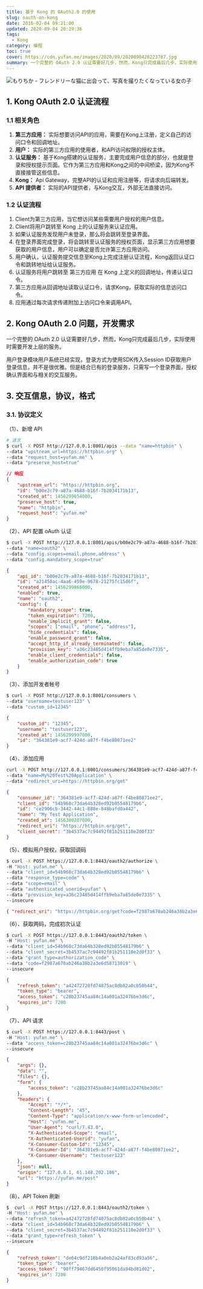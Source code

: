 ```yaml
---
title: 基于 Kong 的 OAuth2.0 的使用
slug: oauth-on-kong
date: 2016-02-04 09:21:00
updated: 2020-09-04 20:29:36
tags:
  - Kong
category: 编程
toc: true
cover: https://cdn.yufan.me/images/2020/09/2020090420223787.jpg
summary: 一个完整的 OAuth 2.0 认证需要好几步，然而，Kong只完成最后几步，实际使用时需要开发上层的服务。
---
```


![もりちか - フレンドリーな猫に出会って、写真を撮りたくなっている女の子](https://cdn.yufan.me/images/2020/09/2020090420290983.jpg)

## 1. Kong OAuth 2.0 认证流程

### 1.1 相关角色

1. **第三方应用：** 实际想要访问API的应用，需要在Kong上注册，定义自己的访问口令和回调地址。
2. **用户：** 实际的第三方应用的使用者，和API访问权限的授权主体。
3. **认证服务：** 基于Kong搭建的认证服务，主要完成用户信息的部分，也就是登录和授权提示页面。它作为第三方应用和Kong之间的中间桥梁，因为Kong不直接接管这些信息。
4. **Kong：** Api Gateway，完整API的认证和应用注册等，将请求向后端转发。
5. **API 提供者：** 实际的API提供者，与Kong交互，外部无法直接访问。

### 1.2 认证流程

1. Client为第三方应用，当它想访问某些需要用户授权的用户信息。
2. Client将用户跳转至 Kong 上的认证服务来认证应用。
3. 如果认证服务发现用户未登录，那么将会跳转至登录界面。
4. 在登录界面完成登录，将会跳转至认证服务的授权页面，显示第三方应用想要获取的用户信息，用户可以确定是否允许第三方应用访问。
5. 用户确认，认证服务提交信息至Kong上完成注册认证流程，Kong返回认证口令和跳转地址给认证服务。
6. 认证服务将用户跳转至 第三方应用 在 Kong 上定义的回调地址，传递认证口令。
7. 第三方应用从回调地址读取认证口令，请求Kong，获取实际的信息访问口令。
8. 应用通过每次请求传递附加上访问口令来调用API。

## 2. Kong OAuth 2.0 问题，开发需求

一个完整的 OAuth 2.0 认证需要好几步，然而，Kong只完成最后几步，实际使用时需要开发上层的服务。

用户登录模块用户系统已经实现，登录方式为使用SDK传入Session ID获取用户登录信息，并不是很优雅。但是结合已有的登录服务，只需写一个登录界面，授权确认界面和与相关的交互服务。

## 3. 交互信息，协议，格式

### 3.1. 协议定义

（1）、新增 API

```bash
# 请求
$ curl -X POST http://127.0.0.1:8001/apis --data "name=httpbin" \
--data "upstream_url=https://httpbin.org" \
--data "request_host=yufan.me" \
--data "preserve_host=true"
```

```json
// 响应
{
	"upstream_url": "https://httpbin.org",
	"id": "b00e2c79-a87a-4688-b16f-7b2034171b13",
	"created_at": 1456299654000,
	"preserve_host": true,
	"name": "httpbin",
	"request_host": "yufan.me"
}
```

（2）、API 配置 oAuth 认证

```bash
$ curl -X POST http://127.0.0.1:8001/apis/b00e2c79-a87a-4688-b16f-7b2034171b13/plugins \
--data "name=oauth2" \
--data "config.scopes=email,phone,address" \
--data "config.mandatory_scope=true"
```

```json
{
	"api_id": "b00e2c79-a87a-4688-b16f-7b2034171b13",
	"id": "a21450ac-4aa6-459e-9678-21275fc15d6f",
	"created_at": 1456299868000,
	"enabled": true,
	"name": "oauth2",
	"config": {
		"mandatory_scope": true,
		"token_expiration": 7200,
		"enable_implicit_grant": false,
		"scopes": ["email", "phone", "address"],
		"hide_credentials": false,
		"enable_password_grant": false,
		"accept_http_if_already_terminated": false,
		"provision_key": "a36c23485d414ffb9eba7a85de0e7335",
		"enable_client_credentials": false,
		"enable_authorization_code": true
	}
}
```

（3）、添加开发者帐号

```bash
$ curl -X POST http://127.0.0.1:8001/consumers \
--data "username=testuser123" \
--data "custom_id=12345"
```

```json
{
	"custom_id": "12345",
	"username": "testuser123",
	"created_at": 1456299997000,
	"id": "364381e9-acf7-424d-a87f-f4be80871ee2"
}
```

（4）、添加应用

```bash
curl -X POST http://127.0.0.1:8001/consumers/364381e9-acf7-424d-a87f-f4be80871ee2/oauth2 \
--data "name=My%20Test%20Application" \
--data "redirect_uri=https://httpbin.org/get"
```

```json
{
	"consumer_id": "364381e9-acf7-424d-a87f-f4be80871ee2",
	"client_id": "54b968c73da64b328ed92b05548179b6",
	"id": "ce2906cb-3442-44c1-888e-848bafd0a442",
	"name": "My Test Application",
	"created_at": 1456300207000,
	"redirect_uri": "https://httpbin.org/get",
	"client_secret": "3b4537ac7c94492f81b251110e2d0f33"
}
```

（5）、模拟用户授权，获取回调码

```bash
$ curl -X POST https://127.0.0.1:8443/oauth2/authorize \
-H "Host: yufan.me" \
--data "client_id=54b968c73da64b328ed92b05548179b6" \
--data "response_type=code" \
--data "scope=email" \
--data "authenticated_userid=yufan" \
--data "provision_key=a36c23485d414ffb9eba7a85de0e7335" \
--insecure
```

```json
{ "redirect_uri": "https://httpbin.org/get?code=f2987a670ab246a38b2a3e6d58713019" }
```

（6）、获取两码，完成初次认证

```bash
$ curl -X POST https://127.0.0.1:8443/oauth2/token \
-H "Host: yufan.me" \
--data "client_id=54b968c73da64b328ed92b05548179b6" \
--data "client_secret=3b4537ac7c94492f81b251110e2d0f33" \
--data "grant_type=authorization_code" \
--data "code=f2987a670ab246a38b2a3e6d58713019" \
--insecure
```

```json
{
	"refresh_token": "a42472728fd74075ac8db82a0cb50b44",
	"token_type": "bearer",
	"access_token": "c28b23745aa84c14a001a32476be3d6c",
	"expires_in": 7200
}
```

（7）、API 请求

```bash
$ curl -X POST https://127.0.0.1:8443/post \
-H "Host: yufan.me" \
--data "access_token=c28b23745aa84c14a001a32476be3d6c" \
--insecure
```

```json
{
	"args": {},
	"data": "",
	"files": {},
	"form": {
		"access_token": "c28b23745aa84c14a001a32476be3d6c"
	},
	"headers": {
		"Accept": "*/*",
		"Content-Length": "45",
		"Content-Type": "application/x-www-form-urlencoded",
		"Host": "yufan.me",
		"User-Agent": "curl/7.43.0",
		"X-Authenticated-Scope": "email",
		"X-Authenticated-Userid": "yufan",
		"X-Consumer-Custom-Id": "12345",
		"X-Consumer-Id": "364381e9-acf7-424d-a87f-f4be80871ee2",
		"X-Consumer-Username": "testuser123"
	},
	"json": null,
	"origin": "127.0.0.1, 61.148.202.186",
	"url": "https://yufan.me/post"
}
```

（8）、API Token 刷新

```bash
$  curl -X POST https://127.0.0.1:8443/oauth2/token \
-H "Host: yufan.me" \
--data "refresh_token=a42472728fd74075ac8db82a0cb50b44" \
--data "client_id=54b968c73da64b328ed92b05548179b6" \
--data "client_secret=3b4537ac7c94492f81b251110e2d0f33" \
--data "grant_type=refresh_token" \
--insecure
```

```json
{
	"refresh_token": "de64c9df218b4a0eb2a24af83cd93a56",
	"token_type": "bearer",
	"access_token": "98ff79467dd6450f95061da94bd81d02",
	"expires_in": 7200
}
```
